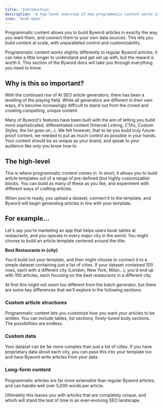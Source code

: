 ```yaml
---
title: 'Introduction'
description: 'A top-level overview of how programmatic content works in Byword'
icon: 'book-open'
---
```


Programmatic content allows you to build Byword articles in exactly the way you want them, and connect them to your own data sources. This lets you build content at scale, with unparalleled control and customizability.

Programmatic content works slightly differently to regular Byword articles; it can take a little longer to understand and get set up with, but the reward is worth it. This section of the Byword docs will take you through everything you need to know.

## Why is this so important?

With the continued rise of AI SEO article generators, there has been a levelling of the playing field. While all generators are different in their own ways, it's become increasingly difficult to stand out from the crowd and creating compelling, unique content.

Many of Byword's features have been built with the aim of letting you build more sophisticated, differentiated content (Internal Linking, CTAs, Custom Styles, the list goes on...). We felt however, that to let you build truly future-proof content, we needed to put as much control as possible in your hands. Your content should be as unique as your brand, and speak to your audience like only you know how to.

## The high-level

This is where programmatic content comes in. In short, it allows you to build article templates out of a range of pre-defined (but highly customizable) blocks. You can build as many of these as you like, and experiment with different ways of crafting articles.

When you're ready, you upload a dataset, connect it to the template, and Byword will begin generating articles in line with your template.

## For example...

Let's say you're marketing an app that helps users book tables at restaurants, and you operate in every major city in the world. You might choose to build an article template centered around the title:

**Best Restaurants in {city}**

You'd build out your template, and then might choose to connect it to a simple dataset containing just a list of cities. If your dataset contained 100 rows, each with a different city (London, New York, Milan...), you'd end up with 100 articles, each focusing on the best restaurants in a different city.

At first this might not seem too different from the batch generator, but there are some key differences that we'll explore in the following sections:

### Custom article structures

Programmatic content lets you customize how you want your articles to be written. You can include tables, list sections, finely-tuned body sections. The possibilities are endless.

### Custom data

Your dataset can be far more complex than just a list of cities. If you have proprietary data about each city, you can pass this into your template too and have Byword write articles from your data.

### Long-form content

Programmatic articles are far more extensible than regular Byword articles, and can handle well over 5,000 words per article.

Ultimately this leaves you with articles that are completely unique, and which will stand the test of time in an ever-evolving SEO landscape.
